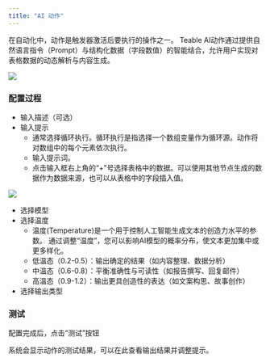 ```yaml
---
title: "AI 动作"
---
```


在自动化中，动作是触发器激活后要执行的操作之一。
Teable AI动作通过提供自然语言指令（Prompt）与结构化数据（字段数值）的智能结合，允许用户实现对表格数据的动态解析与内容生成。

![](/images/![](/images/[图片].png).png)

### 配置过程
- 输入描述（可选）
- 输入提示 
  - 通常选择循环执行。循环执行是指选择一个数组变量作为循环源。动作将对数组中的每个元素依次执行。
  - 输入提示词。
  - 点击输入框右上角的“+”号选择表格中的数据。可以使用其他节点生成的数据作为数据来源，也可以从表格中的字段插入值。

![](/images/2025-04-11-12-14-31.png)

- 选择模型
- 选择温度
  - 温度(Temperature)是一个用于控制人工智能生成文本的创造力水平的参数。 通过调整“温度”，您可以影响AI模型的概率分布，使文本更加集中或更多样化。
  - 低温态（0.2-0.5）：输出确定的结果（如内容整理、数据分析）
  - 中温态（0.6-0.8）：平衡准确性与可读性（如报告撰写、回复邮件）
  - 高温态（0.9-1.2）：输出更具创造性的表达（如文案构思、故事创作）
- 选择输出类型

### 测试
  配置完成后，点击“测试”按钮
  
  系统会显示动作的测试结果，可以在此查看输出结果并调整提示。